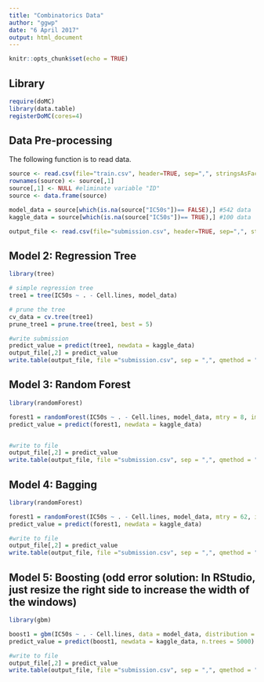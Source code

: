 ```yaml
---
title: "Combinatorics Data"
author: "ggwp"
date: "6 April 2017"
output: html_document
---
```


```r
knitr::opts_chunk$set(echo = TRUE)
```
## Library
```r
require(doMC)
library(data.table)
registerDoMC(cores=4)
```

## Data Pre-processing
The following function is to read data.
```r
source <- read.csv(file="train.csv", header=TRUE, sep=",", stringsAsFactors=FALSE)
rownames(source) <- source[,1]
source[,1] <- NULL #eliminate variable "ID"
source <- data.frame(source)

model_data = source[which(is.na(source["IC50s"])== FALSE),] #542 data
kaggle_data = source[which(is.na(source["IC50s"])== TRUE),] #100 data

output_file <- read.csv(file="submission.csv", header=TRUE, sep=",", stringsAsFactors=FALSE)
```

## Model 2: Regression Tree
```r
library(tree)

# simple regression tree
tree1 = tree(IC50s ~ . - Cell.lines, model_data)

# prune the tree
cv_data = cv.tree(tree1)
prune_tree1 = prune.tree(tree1, best = 5)

#write submission
predict_value = predict(tree1, newdata = kaggle_data)
output_file[,2] = predict_value
write.table(output_file, file ="submission.csv", sep = ",", qmethod = "double", row.names = FALSE) #the file you want to submit to kaggle
```

## Model 3: Random Forest
```r
library(randomForest)

forest1 = randomForest(IC50s ~ . - Cell.lines, model_data, mtry = 8, importantce = TRUE) #p = 62, p^0.5 = 7.8
predict_value = predict(forest1, newdata = kaggle_data)


#write to file
output_file[,2] = predict_value
write.table(output_file, file ="submission.csv", sep = ",", qmethod = "double", row.names = FALSE)
```

## Model 4: Bagging
```r
library(randomForest)

forest1 = randomForest(IC50s ~ . - Cell.lines, model_data, mtry = 62, importantce = TRUE)#p = 62
predict_value = predict(forest1, newdata = kaggle_data)

#write to file
output_file[,2] = predict_value
write.table(output_file, file ="submission.csv", sep = ",", qmethod = "double", row.names = FALSE)
```

## Model 5: Boosting (odd error solution: In RStudio, just resize the right side to increase the width of the windows)
```r
library(gbm)

boost1 = gbm(IC50s ~ . - Cell.lines, data = model_data, distribution = "gaussian", n.trees = 5000, interaction.depth = 1)
predict_value = predict(boost1, newdata = kaggle_data, n.trees = 5000)

#write to file
output_file[,2] = predict_value
write.table(output_file, file ="submission.csv", sep = ",", qmethod = "double", row.names = FALSE)
```

